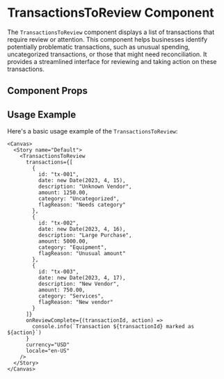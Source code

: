 

<Meta of={TransactionsToReview} />

# TransactionsToReview Component

The `TransactionsToReview` component displays a list of transactions that require review or attention. This component helps businesses identify potentially problematic transactions, such as unusual spending, uncategorized transactions, or those that might need reconciliation. It provides a streamlined interface for reviewing and taking action on these transactions.

## Component Props

<Canvas of={TransactionsToReview} />

<Controls />

## Usage Example

Here's a basic usage example of the `TransactionsToReview`:

```tsx
<Canvas>
  <Story name="Default">
    <TransactionsToReview 
      transactions={[
        { 
          id: "tx-001", 
          date: new Date(2023, 4, 15), 
          description: "Unknown Vendor", 
          amount: 1250.00, 
          category: "Uncategorized", 
          flagReason: "Needs category" 
        },
        { 
          id: "tx-002", 
          date: new Date(2023, 4, 16), 
          description: "Large Purchase", 
          amount: 5000.00, 
          category: "Equipment", 
          flagReason: "Unusual amount" 
        },
        { 
          id: "tx-003", 
          date: new Date(2023, 4, 17), 
          description: "New Vendor", 
          amount: 750.00, 
          category: "Services", 
          flagReason: "New vendor" 
        }
      ]}
      onReviewComplete={(transactionId, action) => 
        console.info(`Transaction ${transactionId} marked as ${action}`)
      }
      currency="USD"
      locale="en-US"
    />
  </Story>
</Canvas>
``` 